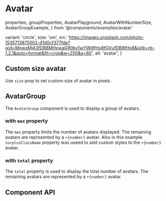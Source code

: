 # Avatar

  properties,
  groupProperties,
  AvatarPlayground,
  AvatarWithNumberSize,
  AvatarGroupExample,
} from '@components/examples/avatar'

  variant: 'circle',
  size: 'sm',
  src: 'https://images.unsplash.com/photo-1535713875002-d1d0cf377fde?ixid=MnwxMjA3fDB8MHxwaG90by1wYWdlfHx8fGVufDB8fHx8&ixlib=rb-1.2.1&auto=format&fit=crop&w=250&q=80',
  alt: 'avatar',
}

<AvatarPlayground />

## Custom size avatar

Use `size` prop to set custom size of avatar in pixels. <br/>

<AvatarWithNumberSize />

## AvatarGroup

The `AvatarGroup` component is used to display a group of avatars.

<AvatarGroupExample size={40} />

### with `max` property

The `max` property limits the number of avatars displayed. The remaining avatars are represented by a `+{number}` avatar.
Also in this example `surplusClassName` property was useed to add custom styles to the `+{number}` avatar.

<AvatarGroupExample max={3} surplusClassName='!bg-error' />

### with `total` property

The `total` property is used to display the total number
of avatars. The remaining avatars are represented by a `+{number}` avatar.

<AvatarGroupExample total={325} />

## Component API

<PropsTable properties={properties} name='Avatar' description='Avatar component props.' />

<PropsTable properties={groupProperties} name='AvatarGroup' description='AvatarGroup component props.' />
